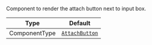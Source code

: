 Component to render the attach button next to input box.

| Type          | Default                                                                                |
| ------------- | -------------------------------------------------------------------------------------- |
| ComponentType | [`AttachButton`](../../../../ui-components/message-input-components/attach-button.mdx) |

